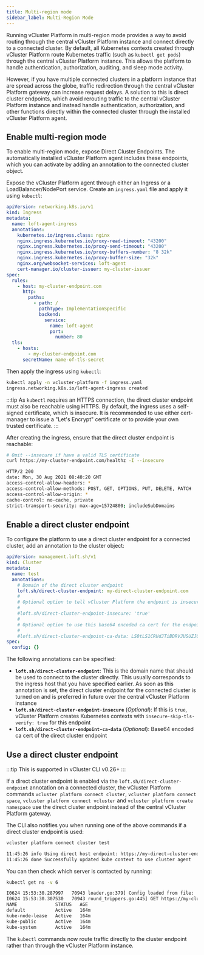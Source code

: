 ```yaml
---
title: Multi-region mode
sidebar_label: Multi-Region Mode
---
```


Running vCluster Platform in multi-region mode provides a way to avoid routing through the central vCluster Platform instance and connect directly to a connected cluster. By default, all Kubernetes contexts created through vCluster Platform route Kubernetes traffic (such as `kubectl get pods`) through the central vCluster Platform instance. This allows the platform to handle authentication, authorization, auditing, and sleep mode activity.

However, if you have multiple connected clusters in a platform instance that are spread across the globe, traffic redirection through the central vCluster Platform gateway can increase request delays. A solution to this is direct cluster endpoints, which avoid rerouting traffic to the central vCluster Platform instance and instead handle authentication, authorization, and other functions directly within the connected cluster through the installed vCluster Platform agent.

## Enable multi-region mode

To enable multi-region mode, expose Direct Cluster Endpoints. The automatically installed vCluster Platform agent includes these endpoints, which you can activate by adding an annotation to the connected cluster object.

Expose the vCluster Platform agent through either an Ingress or a LoadBalancer/NodePort service. Create an `ingress.yaml` file and apply it using `kubectl`:

```yaml title="ingress.yaml"
apiVersion: networking.k8s.io/v1
kind: Ingress
metadata:
  name: loft-agent-ingress
  annotations:
    kubernetes.io/ingress.class: nginx
    nginx.ingress.kubernetes.io/proxy-read-timeout: "43200"
    nginx.ingress.kubernetes.io/proxy-send-timeout: "43200"
    nginx.ingress.kubernetes.io/proxy-buffers-number: "8 32k"
    nginx.ingress.kubernetes.io/proxy-buffer-size: "32k"
    nginx.org/websocket-services: loft-agent
    cert-manager.io/cluster-issuer: my-cluster-issuer
spec:
  rules:
    - host: my-cluster-endpoint.com
      http:
        paths:
          - path: /
            pathType: ImplementationSpecific
            backend:
              service:
                name: loft-agent
                port:
                  number: 80
  tls:
    - hosts:
        - my-cluster-endpoint.com
      secretName: name-of-tls-secret
```

Then apply the ingress using `kubectl`:

```bash title="Apply ingress configuration"
kubectl apply -n vcluster-platform -f ingress.yaml
ingress.networking.k8s.io/loft-agent-ingress created
```

<!-- vale off -->

:::tip
As `kubectl` requires an HTTPS connection, the direct cluster endpoint must also be reachable using HTTPS. By default, the ingress uses a self-signed certificate, which is insecure. It is recommended to use either cert-manager to issue a "Let's Encrypt" certificate or to provide your own trusted certificate.
:::

After creating the ingress, ensure that the direct cluster endpoint is reachable:

```bash title="Test direct cluster endpoint health"
# Omit --insecure if have a valid TLS certificate
curl https://my-cluster-endpoint.com/healthz -I --insecure

HTTP/2 200
date: Mon, 30 Aug 2021 08:40:20 GMT
access-control-allow-headers: *
access-control-allow-methods: POST, GET, OPTIONS, PUT, DELETE, PATCH
access-control-allow-origin: *
cache-control: no-cache, private
strict-transport-security: max-age=15724800; includeSubDomains
```

## Enable a direct cluster endpoint

To configure the platform to use a direct cluster endpoint for a connected cluster, add an annotation to the cluster object:

```yaml title="Cluster configuration with direct endpoint"
apiVersion: management.loft.sh/v1
kind: Cluster
metadata:
  name: test
  annotations:
    # Domain of the direct cluster endpoint
    loft.sh/direct-cluster-endpoint: my-direct-cluster-endpoint.com
    #
    # Optional option to tell vCluster Platform the endpoint is insecure
    #
    #loft.sh/direct-cluster-endpoint-insecure: 'true'
    #
    # Optional option to use this base64 encoded ca cert for the endpoint
    #
    #loft.sh/direct-cluster-endpoint-ca-data: LS0tLS1CRUdJTiBDRVJUSUZJQ0FURS0tLS0tC...
spec:
  config: {}
```

The following annotations can be specified:

- **`loft.sh/direct-cluster-endpoint`**: This is the domain name that should be used to connect to the cluster directly. This usually corresponds to the ingress host that you have specified earlier. As soon as this annotation is set, the direct cluster endpoint for the connected cluster is turned on and is preferred in future over the central vCluster Platform instance
- **`loft.sh/direct-cluster-endpoint-insecure`** (_Optional_): If this is `true`, vCluster Platform creates Kubernetes contexts with `insecure-skip-tls-verify: true` for this endpoint
- **`loft.sh/direct-cluster-endpoint-ca-data`** (_Optional_): Base64 encoded ca cert of the direct cluster endpoint

## Use a direct cluster endpoint

:::tip
This is supported in vCluster CLI v0.26+
:::

If a direct cluster endpoint is enabled via the `loft.sh/direct-cluster-endpoint` annotation on a connected cluster, the vCluster Platform commands `vcluster platform connect cluster`, `vcluster platform connect space`, `vcluster platform connect vcluster` and `vcluster platform create namespace` use the direct cluster endpoint instead of the central vCluster Platform gateway.

The CLI also notifies you when running one of the above commands if a direct cluster endpoint is used:

```bash title="Connect to cluster"
vcluster platform connect cluster test
```

```bash title="Example output"
11:45:26 info Using direct host endpoint: https://my-direct-cluster-endpoint.com
11:45:26 done Successfully updated kube context to use cluster agent
```

You can then check which server is contacted by running:

```bash title="Get namespaces with verbose logging"
kubectl get ns -v 6
```

```bash title="Example output"
I0624 15:53:30.287997   70943 loader.go:379] Config loaded from file:  /xxx/.kube/config
I0624 15:53:30.307530   70943 round_trippers.go:445] GET https://my-cluster-endpoint.com/kubernetes/cluster/api/v1/namespaces?limit=500 200 OK in 13 milliseconds
NAME              STATUS   AGE
default           Active   164m
kube-node-lease   Active   164m
kube-public       Active   164m
kube-system       Active   164m
```

The `kubectl` commands now route traffic directly to the cluster endpoint rather than through the vCluster Platform instance.
